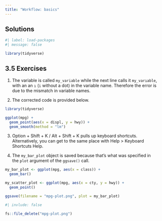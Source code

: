 ```yaml
---
title: "Workflow: basics"
---
```


## Solutions

```r
#| label: load-packages
#| message: false

library(tidyverse)
```

## 3.5 Exercises

1.  The variable is called `my_variable` while the next line calls it `my_varıable`, with an an `ı` (`i` without a dot) in the variable name.
    Therefore the error is due to the mismatch in variable names.

2.  The corrected code is provided below.

```r
library(tidyverse)

ggplot(mpg) + 
  geom_point(aes(x = displ, y = hwy)) +
  geom_smooth(method = "lm")
```

3.  Option + Shift + K / Alt + Shift + K pulls up keyboard shortcuts.
    Alternatively, you can get to the same place with Help \> Keyboard Shortcuts Help.

4.  The `my_bar_plot` object is saved because that's what was specified in the `plot` argument of the `ggsave()` call.

```r
my_bar_plot <- ggplot(mpg, aes(x = class)) +
  geom_bar()

my_scatter_plot <- ggplot(mpg, aes(x = cty, y = hwy)) +
  geom_point()

ggsave(filename = "mpg-plot.png", plot = my_bar_plot)
```

```r
#| invlude: false

fs::file_delete("mpg-plot.png")
```
